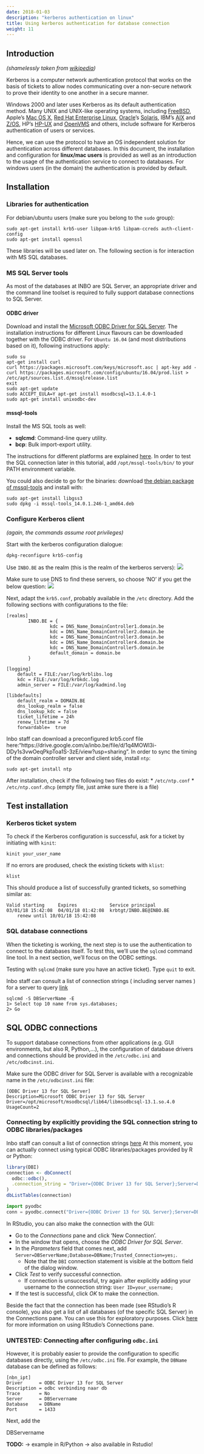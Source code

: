 ```yaml
---
date: 2018-01-03
description: "kerberos authentication on linux"
title: Using kerberos authentication for database connection
weight: 11
---
```


## Introduction

*(shamelessly taken from [wikipedia](https://en.wikipedia.org/wiki/Kerberos_(protocol)))*

Kerberos is a computer network authentication protocol that works on the basis of tickets to allow nodes communicating over a non-secure network to prove their identity to one another in a secure manner. 

Windows 2000 and later uses Kerberos as its default authentication method. Many UNIX and UNIX-like operating systems, including [FreeBSD](https://en.wikipedia.org/wiki/FreeBSD), Apple's [Mac OS X](https://en.wikipedia.org/wiki/Mac_OS_X), [Red Hat Enterprise Linux](https://en.wikipedia.org/wiki/Red_Hat_Enterprise_Linux), [Oracle](https://en.wikipedia.org/wiki/Sun_microsystems)'s [Solaris](https://en.wikipedia.org/wiki/Solaris_(operating_system)), IBM's [AIX](https://en.wikipedia.org/wiki/AIX) and [Z/OS](https://en.wikipedia.org/wiki/Z/OS), HP's [HP-UX](https://en.wikipedia.org/wiki/HP-UX) and [OpenVMS](https://en.wikipedia.org/wiki/OpenVMS) and others, include software for Kerberos authentication of users or services. 

Hence, we can use the protocol to have an OS independent solution for authentication across different databases. In this document, the installation and configuration for **linux/mac users** is provided as well as an introduction to the usage of the authentication service to connect to databases. For windows users (in the domain) the authentication is provided by default.

## Installation

### Libraries for authentication

For debian/ubuntu users (make sure you belong to the `sudo` group):

```
sudo apt-get install krb5-user libpam-krb5 libpam-ccreds auth-client-config
sudo apt-get install openssl
```

These libraries will be used later on. The following section is for interaction with MS SQL databases.

### MS SQL Server tools

As most of the databases at INBO are SQL Server, an appropriate driver and the command line toolset is required  to fully support database connections to SQL Server.

#### ODBC driver

Download and install the [Microsoft ODBC Driver for SQL Server](https://www.microsoft.com/en-us/download/details.aspx?id=53339).   The installation instructions for different Linux flavours can be downloaded together with the ODBC driver. For `Ubuntu 16.04` (and most distributions based on it),  following instructions apply:

```
sudo su
apt-get install curl
curl https://packages.microsoft.com/keys/microsoft.asc | apt-key add -
curl https://packages.microsoft.com/config/ubuntu/16.04/prod.list > /etc/apt/sources.list.d/mssqlrelease.list
exit
sudo apt-get update
sudo ACCEPT_EULA=Y apt-get install msodbcsql=13.1.4.0-1
sudo apt-get install unixodbc-dev
```

#### mssql-tools

Install the MS SQL tools as well:

* **sqlcmd**: Command-line query utility.
* **bcp**: Bulk import-export utility.

The instructions for different platforms are explained [here](https://docs.microsoft.com/en-us/sql/linux/sql-server-linux-setup-tools). In order to test the SQL connection later in this tutorial, add `/opt/mssql-tools/bin/` to your PATH environment variable.

You could also decide to go for the binaries: download [the debian package of mssql-tools](https://apt-mo.trafficmanager.net/repos/mssql-ubuntu-xenial-release/pool/main/m/mssql-tools/mssql-tools_14.0.1.246-1_amd64.deb) and install with:

```
sudo apt-get install libgss3
sudo dpkg -i mssql-tools_14.0.1.246-1_amd64.deb
```

### Configure Kerberos client

*(again, the commands assume root privileges)*

Start with the kerberos configuration dialogue:

```
dpkg-reconfigure krb5-config
```
Use `INBO.BE` as the realm (this is the realm of the kerberos servers):
![](./images/kerberos_config_1.png)

Make sure to use DNS to find these servers, so choose 'NO' if you get the below question:
![](./images/kerberos_config_2.png)

Next, adapt the `krb5.conf`, probably available in the `/etc` directory.  Add the following sections with configurations to the file:

```
[realms]
        INBO.BE = {
                kdc = DNS_Name_DomainController1.domain.be
                kdc = DNS_Name_DomainController2.domain.be
                kdc = DNS_Name_DomainController3.domain.be
                kdc = DNS_Name_DomainController4.domain.be
                kdc = DNS_Name_DomainController5.domain.be
                default_domain = domain.be
        }

[logging]
	default = FILE:/var/log/krblibs.log
	kdc = FILE:/var/log/krbkdc.log
	admin_server = FILE:/var/log/kadmind.log

[libdefaults]
	default_realm = DOMAIN.BE
	dns_lookup_realm = false
	dns_lookup_kdc = false
	ticket_lifetime = 24h
	renew_lifetime = 7d
	forwardable=  true
```

Inbo staff can download a preconfigured krb5.conf file here:"https://drive.google.com/a/inbo.be/file/d/1q4MOWl3i-DDy1s3vwOeqPkpToa1S-3zE/view?usp=sharing".
In order to sync the timing of the domain controller server and client side, install `ntp`:

```
sudo apt-get install ntp
```
After installation, check if the following two files do exist: 
* `/etc/ntp.conf`
* `/etc/ntp.conf.dhcp` (empty file, just amke sure there is a file)

## Test installation

### Kerberos ticket system

To check if the Kerberos configuration is successful, ask for a ticket by initiating with `kinit`:
```
kinit your_user_name
```

If no errors are prodused, check the existing tickets with `klist`:
```
klist
```
This should produce a list of successfully granted tickets, so something similar as:

```
Valid starting     Expires            Service principal
03/01/18 15:42:08  04/01/18 01:42:08  krbtgt/INBO.BE@INBO.BE
	renew until 10/01/18 15:42:08
```

### SQL database connections

When the ticketing is working, the next step is to use the authentication to connect to the databases itself. To test this, we'll use the `sqlcmd` command line tool. In a next section, we'll focus on the ODBC settings.

Testing with `sqlcmd` (make sure you have an active ticket). Type `quit` to exit.

Inbo staff can consult a list of connection strings ( including server names ) for a server to query
[link](https://docs.google.com/spreadsheets/d/1Wu7GmWm-NyHLHYWwuu74aQuugkDKGnLF-8XFFPz_F_M/edit?usp=sharing)

```
sqlcmd -S DBServerName -E
1> Select top 10 name from sys.databases;
2> Go
```


## SQL ODBC connections

To support  database connections from other applications (e.g. GUI environments, but also R, Python,...), the configuration of database drivers and connections should be provided in the `/etc/odbc.ini` and `/etc/odbcinst.ini`.

Make sure the ODBC driver for SQL Server is available with a recognizable name in the `/etc/odbcinst.ini` file:
```
[ODBC Driver 13 for SQL Server]
Description=Microsoft ODBC Driver 13 for SQL Server
Driver=/opt/microsoft/msodbcsql/lib64/libmsodbcsql-13.1.so.4.0
UsageCount=2
```

### Connecting by explicitly providing the SQL connection string to ODBC libraries/packages

Inbo staff can consult a list of connection strings [here](https://docs.google.com/spreadsheets/d/1Wu7GmWm-NyHLHYWwuu74aQuugkDKGnLF-8XFFPz_F_M/edit?usp=sharing)
At this moment, you can actually connect using typical ODBC libraries/packages provided by R or Python:

```r
library(DBI)
connection <- dbConnect(
  odbc::odbc(), 
  .connection_string = "Driver={ODBC Driver 13 for SQL Server};Server=DBServername;Database=DBName;Trusted_Connection=yes;"
)
dbListTables(connection)
```

```python
import pyodbc
conn = pyodbc.connect("Driver={ODBC Driver 13 for SQL Server};Server=DBServername;Database=DBName;Trusted_Connection=yes;")
```

In RStudio, you can also make the connection with the GUI:

- Go to the _Connections_ pane and click 'New Connection'.
- In the window that opens, choose the _ODBC Driver for SQL Server_.
- In the _Parameters_ field that comes next, add `Server=DBServerName;Database=DBName;Trusted_Connection=yes;`.
    - Note that the `DBI` connection statement is visible at the bottom field of the dialog window.
- Click _Test_ to verify successful connection.
    - If connection is unsuccessful, try again after explicitly adding your username to the connection string: `User ID=your_username;`
- If the test is successful, click _OK_ to make the connection.

Beside the fact that the connection has been made (see RStudio's R console), you also get a list of all databases (of the specific SQL Server) in the Connections pane. You can use this for exploratory purposes. Click [here](https://db.rstudio.com/rstudio/connections/) for more information on using RStudio's Connections pane.


### UNTESTED: Connecting after configuring `odbc.ini`

However, it is probably easier to provide the configuration to specific databases directly, using the `/etc/odbc.ini` file. For example, the `DBName` database can be defined as follows:

```
[nbn_ipt]
Driver      = ODBC Driver 13 for SQL Server
Description = odbc verbinding naar db
Trace       = No
Server      = DBServername
Database    = DBName
Port        = 1433
```

Next, add the 

DBServername


**TODO:**
-> example in R/Python
-> also available in Rstudio!

